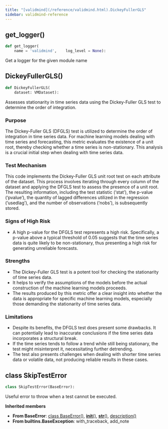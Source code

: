 ```yaml
---
title: "[validmind](/reference/validmind.html).DickeyFullerGLS"
sidebar: validmind-reference
---
```


## get_logger[()]{.muted}

<!-- module.qmd.jinja2 - module level function alias -->

```python
def get_logger(
    name = 'validmind',    log_level = None):
```

Get a logger for the given module name

## DickeyFullerGLS[()]{.muted}

<!-- function.qmd.jinja2 - function signature -->

```python
def DickeyFullerGLS(
    dataset: VMDataset):
```

Assesses stationarity in time series data using the Dickey-Fuller GLS test to determine the order of integration.

### Purpose

The Dickey-Fuller GLS (DFGLS) test is utilized to determine the order of integration in time series data. For machine learning models dealing with time series and forecasting, this metric evaluates the existence of a unit root, thereby checking whether a time series is non-stationary. This analysis is a crucial initial step when dealing with time series data.

### Test Mechanism

This code implements the Dickey-Fuller GLS unit root test on each attribute of the dataset. This process involves iterating through every column of the dataset and applying the DFGLS test to assess the presence of a unit root. The resulting information, including the test statistic ('stat'), the p-value ('pvalue'), the quantity of lagged differences utilized in the regression ('usedlag'), and the number of observations ('nobs'), is subsequently stored.

### Signs of High Risk

- A high p-value for the DFGLS test represents a high risk. Specifically, a p-value above a typical threshold of 0.05 suggests that the time series data is quite likely to be non-stationary, thus presenting a high risk for generating unreliable forecasts.

### Strengths

- The Dickey-Fuller GLS test is a potent tool for checking the stationarity of time series data.
- It helps to verify the assumptions of the models before the actual construction of the machine learning models proceeds.
- The results produced by this metric offer a clear insight into whether the data is appropriate for specific machine learning models, especially those demanding the stationarity of time series data.

### Limitations

- Despite its benefits, the DFGLS test does present some drawbacks. It can potentially lead to inaccurate conclusions if the time series data incorporates a structural break.
- If the time series tends to follow a trend while still being stationary, the test might misinterpret it, necessitating further detrending.
- The test also presents challenges when dealing with shorter time series data or volatile data, not producing reliable results in these cases.

## [class]{.muted} SkipTestError

<!-- class.qmd.jinja2 - class definition -->

```python
class SkipTestError(BaseError):
```

Useful error to throw when a test cannot be executed.

**Inherited members**

- **From BaseError**: [class BaseError[()]{.muted}](#class-baseerror), [__init__[()]{.muted}](#__init__), [__str__[()]{.muted}](#__str__), [description[()]{.muted}](#description)
- **From builtins.BaseException**: with_traceback, add_note
